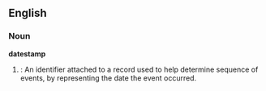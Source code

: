 ==English==

===Noun===
'''datestamp'''
# {{cattag2|computing|jargon}}: An identifier attached to a record used to help determine sequence of events, by representing the date the event occurred.